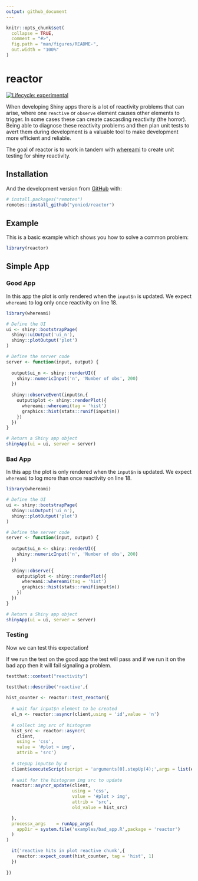 ```yaml
---
output: github_document
---
```


<!-- README.md is generated from README.Rmd. Please edit that file -->

```r
knitr::opts_chunk$set(
  collapse = TRUE,
  comment = "#>",
  fig.path = "man/figures/README-",
  out.width = "100%"
)
```

# reactor

<!-- badges: start -->
[![Lifecycle: experimental](https://img.shields.io/badge/lifecycle-experimental-orange.svg)](https://www.tidyverse.org/lifecycle/#experimental)
<!-- badges: end -->

When developing Shiny apps there is a lot of reactivity problems that can arise, where one `reactive` or `observe` element causes other elements to trigger. In some cases these can create cascasding reactivity (the horror). Being able to diagnose these reactivity problems and then plan unit tests to avert them during development is a valuable tool to make development more efficient and reliable.

The goal of reactor is to work in tandem with [whereami](https://yonicd.github.io/whereami/index.html) to create unit testing for shiny reactivity. 

## Installation

And the development version from [GitHub](https://github.com/) with:

``` r
# install.packages("remotes")
remotes::install_github("yonicd/reactor")
```
## Example

This is a basic example which shows you how to solve a common problem:

```r
library(reactor)
```

## Simple App

### Good App

In this app the plot is only rendered when the `input$n` is updated. We expect `whereami` to log only once reactivity on line 18.

```r
library(whereami)

# Define the UI
ui <- shiny::bootstrapPage(
  shiny::uiOutput('ui_n'),
  shiny::plotOutput('plot')
)

# Define the server code
server <- function(input, output) {
  
  output$ui_n <- shiny::renderUI({
    shiny::numericInput('n', 'Number of obs', 200)
  })
  
  shiny::observeEvent(input$n,{
    output$plot <- shiny::renderPlot({
      whereami::whereami(tag = 'hist')
      graphics::hist(stats::runif(input$n))
    })
  })
}

# Return a Shiny app object
shinyApp(ui = ui, server = server)
```

### Bad App

In this app the plot is only rendered when the `input$n` is updated. We expect `whereami` to log more than once reactivity on line 18.

```r
library(whereami)

# Define the UI
ui <- shiny::bootstrapPage(
  shiny::uiOutput('ui_n'),
  shiny::plotOutput('plot')
)

# Define the server code
server <- function(input, output) {
  
  output$ui_n <- shiny::renderUI({
    shiny::numericInput('n', 'Number of obs', 200)
  })
  
  shiny::observe({
    output$plot <- shiny::renderPlot({
      whereami::whereami(tag = 'hist')
      graphics::hist(stats::runif(input$n))
    })
  })
}

# Return a Shiny app object
shinyApp(ui = ui, server = server)
```

### Testing

Now we can test this expectation!

If we run the test on the good app the test will pass and if we run it on the bad app then it will fail signaling a problem.

```r
testthat::context("reactivity")

testthat::describe('reactive',{
  
hist_counter <- reactor::test_reactor({
  
  # wait for input$n element to be created
  el_n <- reactor::asyncr(client,using = 'id',value = 'n')
  
  # collect img src of histogram
  hist_src <- reactor::asyncr(
    client,
    using = 'css',
    value = '#plot > img',
    attrib = 'src')
  
  # stepUp input$n by 4
  client$executeScript(script = 'arguments[0].stepUp(4);',args = list(el_n))
  
  # wait for the histogram img src to update
  reactor::asyncr_update(client,
                         using = 'css',
                         value = '#plot > img',
                         attrib = 'src',
                         old_value = hist_src)

  },
  processx_args    = runApp_args(
    appDir = system.file('examples/bad_app.R',package = 'reactor')
  )
)

  it('reactive hits in plot reactive chunk',{
    reactor::expect_count(hist_counter, tag = 'hist', 1)
  })
  
})
```
